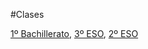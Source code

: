 #Clases

[1º Bachillerato][1], [3º ESO][2], [2º ESO][3]

[1]: 1bachillerato.html
[2]: 3ESO.html
[3]: 2ESO.html